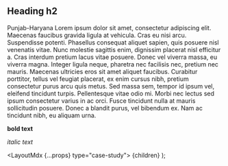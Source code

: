 
## Heading h2

Punjab-Haryana Lorem ipsum dolor sit amet, consectetur adipiscing elit. Maecenas faucibus gravida ligula at vehicula.
Cras eu nisi arcu. Suspendisse potenti. Phasellus consequat aliquet sapien, quis posuere nisl venenatis vitae.
Nunc molestie sagittis enim, dignissim placerat nisl efficitur a. Cras interdum pretium lacus vitae posuere.
Donec vel viverra massa, eu viverra magna. Integer ligula neque, pharetra nec facilisis nec, pretium nec mauris.
Maecenas ultricies eros sit amet aliquet faucibus. Curabitur porttitor, tellus vel feugiat placerat, ex enim
cursus nibh, pretium consectetur purus arcu quis metus. Sed massa sem, tempor id ipsum vel, eleifend tincidunt
turpis. Pellentesque vitae odio mi. Morbi nec lectus sed ipsum consectetur varius in ac orci.
Fusce tincidunt nulla at mauris sollicitudin posuere. Donec a blandit purus, vel bibendum ex. Nam ac tincidunt
nibh, eu aliquam urna.

**bold text**

_italic text_

  <LayoutMdx {...props} type="case-study">
    {children}
  </LayoutMdx>
);
